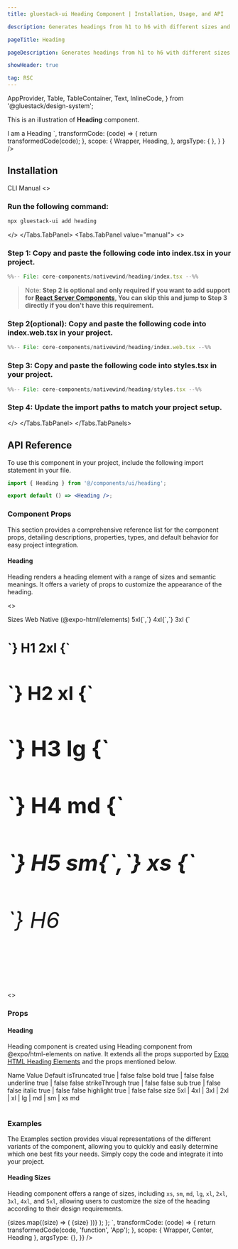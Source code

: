 ```yaml
---
title: gluestack-ui Heading Component | Installation, Usage, and API

description: Generates headings from h1 to h6 with different sizes and semantic meanings.

pageTitle: Heading

pageDescription: Generates headings from h1 to h6 with different sizes and semantic meanings.

showHeader: true

tag: RSC
---
```



<Meta title="with-nativewind/Components/Typography/Heading" />

  AppProvider,
  Table,
  TableContainer,
  Text,
  InlineCode,
} from '@gluestack/design-system';


This is an illustration of **Heading** component.

<Wrapper>
  <CodePreview
    showComponentRenderer={ true }
  showArgsController = { false}
  metaData = {{
    code: `
        <Heading className='text-center'>I am a Heading</Heading>
      `,
      transformCode: (code) => {
        return transformedCode(code);
      },
        scope: {
      Wrapper,
        Heading,
      },
    argsType: { },
  }
}
/>
</Wrapper>

<br/>

## Installation

<Tabs value="cli" type="section">
  <Tabs.TabList>
      <Tabs.Tab value="cli">
        <Tabs.TabTitle>CLI</Tabs.TabTitle>
      </Tabs.Tab>
     <Tabs.Tab value="manual">
        <Tabs.TabTitle>Manual</Tabs.TabTitle>
     </Tabs.Tab>
  </Tabs.TabList>
  <Tabs.TabPanels>
    <Tabs.TabPanel value="cli">
<>

### Run the following command:
  ```bash
  npx gluestack-ui add heading
  ```
</>
    </Tabs.TabPanel>
    <Tabs.TabPanel value="manual"> 
<>

### Step 1: Copy and paste the following code into index.tsx in your project.
<CollapsibleCode>

```jsx 
%%-- File: core-components/nativewind/heading/index.tsx --%% 
```
</CollapsibleCode>

> Note: **Step 2 is optional and only required if you want to add support for [React Server Components](https://vercel.com/blog/understanding-react-server-components), You can skip this and jump to Step 3 directly if you don't have this requirement.**

### Step 2(optional): Copy and paste the following code into index.web.tsx in your project.
<CollapsibleCode>

```jsx 
%%-- File: core-components/nativewind/heading/index.web.tsx --%% 
```
</CollapsibleCode>

### Step 3: Copy and paste the following code into styles.tsx in your project.
<CollapsibleCode>

```jsx 
%%-- File: core-components/nativewind/heading/styles.tsx --%% 
```
</CollapsibleCode>

### Step 4: Update the import paths to match your project setup.
</>
    </Tabs.TabPanel>
  </Tabs.TabPanels>
</Tabs>

## API Reference

To use this component in your project, include the following import statement in your file.

```jsx
import { Heading } from '@/components/ui/heading';
```

```jsx
export default () => <Heading />;
```

### Component Props

This section provides a comprehensive reference list for the component props, detailing descriptions, properties, types, and default behavior for easy project integration.

#### Heading

Heading renders a heading element with a range of sizes and semantic meanings. It offers a variety of props to customize the appearance of the heading.

<>
<TableContainer>
  <Table>
    <Table.THead>
      <Table.TR>
        <Table.TH>
          <Table.TText>Sizes</Table.TText>
        </Table.TH>
        <Table.TH>
          <Table.TText>Web</Table.TText>
        </Table.TH>
        <Table.TH>
          <Table.TText>Native (@expo-html/elements)</Table.TText>
        </Table.TH>
      </Table.TR>
    </Table.THead>
    <Table.TBody>
      <Table.TR>
        <Table.TD>
          <Table.TText>
            <InlineCode>5xl</InlineCode>{`,`} 
            <InlineCode>4xl</InlineCode>{`,`} 
            <InlineCode>3xl</InlineCode>
          </Table.TText>
        </Table.TD>
        <Table.TD>
          <Table.TText>
            <InlineCode>{`<h1 />`}</InlineCode>
          </Table.TText>
        </Table.TD>
        <Table.TD>
          <Table.TText>
            <InlineCode>H1</InlineCode>
          </Table.TText>
        </Table.TD>
      </Table.TR>
      <Table.TR>
        <Table.TD>
          <Table.TText>
            <InlineCode>2xl</InlineCode>
          </Table.TText>
        </Table.TD>
        <Table.TD>
          <Table.TText>
            <InlineCode>{`<h2 />`}</InlineCode>
          </Table.TText>
        </Table.TD>
        <Table.TD>
          <Table.TText>
            <InlineCode>H2</InlineCode>
          </Table.TText>
        </Table.TD>
      </Table.TR>
      <Table.TR>
        <Table.TD>
          <Table.TText>
            <InlineCode>xl</InlineCode>
          </Table.TText>
        </Table.TD>
        <Table.TD>
          <Table.TText>
            <InlineCode>{`<h3 />`}</InlineCode>
          </Table.TText>
        </Table.TD>
        <Table.TD>
          <Table.TText>
            <InlineCode>H3</InlineCode>
          </Table.TText>
          </Table.TD>
      </Table.TR>
      <Table.TR>
        <Table.TD>
          <Table.TText>
            <InlineCode>lg</InlineCode>
          </Table.TText>
        </Table.TD>
        <Table.TD>
          <Table.TText>
            <InlineCode>{`<h4 />`}</InlineCode>
          </Table.TText>
        </Table.TD>
        <Table.TD>
          <Table.TText>
            <InlineCode>H4</InlineCode>
          </Table.TText>
          </Table.TD>
      </Table.TR>
      <Table.TR>
        <Table.TD>
          <Table.TText>
            <InlineCode>md</InlineCode>
          </Table.TText>
        </Table.TD>
        <Table.TD>
          <Table.TText>
            <InlineCode>{`<h5 />`}</InlineCode>
          </Table.TText>
        </Table.TD>
        <Table.TD>
          <Table.TText>
            <InlineCode>H5</InlineCode>
          </Table.TText>
          </Table.TD>
      </Table.TR>
      <Table.TR>
        <Table.TD>
          <Table.TText>
            <InlineCode>sm</InlineCode>{`,`}
            <InlineCode>xs</InlineCode>
          </Table.TText>
        </Table.TD>
        <Table.TD>
          <Table.TText>
            <InlineCode>{`<h6 />`}</InlineCode>
          </Table.TText>
        </Table.TD>
        <Table.TD>
          <Table.TText>
            <InlineCode>H6</InlineCode>
          </Table.TText>
          </Table.TD>
      </Table.TR>
    </Table.TBody>
  </Table>
</TableContainer>
</>
<>

### Props

#### Heading

Heading component is created using Heading component from @expo/html-elements on native. It extends all the props supported by [Expo HTML Heading Elements](https://www.npmjs.com/package/@expo/html-elements/v/0.0.5) and the props mentioned below.

  <TableContainer>
    <Table>
      <Table.THead>
        <Table.TR>
          <Table.TH>
            <Table.TText>Name</Table.TText>
          </Table.TH>
          <Table.TH>
            <Table.TText>Value</Table.TText>
          </Table.TH>
          <Table.TH>
            <Table.TText>Default</Table.TText>
          </Table.TH>
        </Table.TR>
      </Table.THead>
      <Table.TBody>
        <Table.TR>
          <Table.TD>
            <Table.TText>
              <InlineCode>isTruncated</InlineCode>
            </Table.TText>
          </Table.TD>
          <Table.TD>
            <Table.TText>true | false</Table.TText>
          </Table.TD>
          <Table.TD>
            <Table.TText>false</Table.TText>
          </Table.TD>
        </Table.TR>
        <Table.TR>
          <Table.TD>
            <Table.TText>
              <InlineCode>bold</InlineCode>
            </Table.TText>
          </Table.TD>
          <Table.TD>
            <Table.TText>true | false</Table.TText>
          </Table.TD>
          <Table.TD>
            <Table.TText>false</Table.TText>
          </Table.TD>
        </Table.TR>
        <Table.TR>
          <Table.TD>
            <Table.TText>
              <InlineCode>underline</InlineCode>
            </Table.TText>
          </Table.TD>
          <Table.TD>
            <Table.TText>true | false</Table.TText>
          </Table.TD>
          <Table.TD>
            <Table.TText>false</Table.TText>
          </Table.TD>
        </Table.TR>
        <Table.TR>
          <Table.TD>
            <Table.TText>
              <InlineCode>strikeThrough</InlineCode>
            </Table.TText>
          </Table.TD>
          <Table.TD>
            <Table.TText>true | false</Table.TText>
          </Table.TD>
          <Table.TD>
            <Table.TText>false</Table.TText>
          </Table.TD>
        </Table.TR>
        <Table.TR>
          <Table.TD>
            <Table.TText>
              <InlineCode>sub</InlineCode>
            </Table.TText>
          </Table.TD>
          <Table.TD>
            <Table.TText>true | false</Table.TText>
          </Table.TD>
          <Table.TD>
            <Table.TText>false</Table.TText>
          </Table.TD>
        </Table.TR>
        <Table.TR>
          <Table.TD>
            <Table.TText>
              <InlineCode>italic</InlineCode>
            </Table.TText>
          </Table.TD>
          <Table.TD>
            <Table.TText>true | false</Table.TText>
          </Table.TD>
          <Table.TD>
            <Table.TText>false</Table.TText>
          </Table.TD>
        </Table.TR>
        <Table.TR>
          <Table.TD>
            <Table.TText>
              <InlineCode>highlight</InlineCode>
            </Table.TText>
          </Table.TD>
          <Table.TD>
            <Table.TText>true | false</Table.TText>
          </Table.TD>
          <Table.TD>
            <Table.TText>false</Table.TText>
          </Table.TD>
        </Table.TR>
        <Table.TR>
          <Table.TD>
            <Table.TText>
              <InlineCode>size</InlineCode>
            </Table.TText>
          </Table.TD>
          <Table.TD>
            <Table.TText>
              5xl | 4xl | 3xl | 2xl | xl | lg | md | sm | xs
            </Table.TText>
          </Table.TD>
          <Table.TD>
            <Table.TText>md</Table.TText>
          </Table.TD>
        </Table.TR>
      </Table.TBody>
    </Table>
  </TableContainer>
</>

### Examples

The Examples section provides visual representations of the different variants of the component, allowing you to quickly and easily determine which one best fits your needs. Simply copy the code and integrate it into your project.

#### Heading Sizes

Heading component offers a range of sizes, including `xs`, `sm`, `md`, `lg`, `xl`, `2xl`, `3xl`, `4xl`, and `5xl`, allowing users to customize the size of the heading according to their design requirements.

<Wrapper>
  <CodePreview
    _rendererWrapper={{ py: '$2.5' }}
    showComponentRenderer={true}
    showArgsController={false}
    metaData={{
      code: `
        function App() {
          const sizes = [
            'xs',
            'sm',
            'md',
            'lg',
            'xl',
            '2xl',
            '3xl',
            '4xl',
            '5xl',
          ];
          return (
              <Center>
                {sizes.map((size) => (
                  <Heading size={size}>{size}</Heading>
                ))}
              </Center>
          );
        };
      `,
      transformCode: (code) => {
        return transformedCode(code, 'function', 'App');
      },
      scope: { Wrapper, Center, Heading },
      argsType: {},
    }}
  />
</Wrapper>